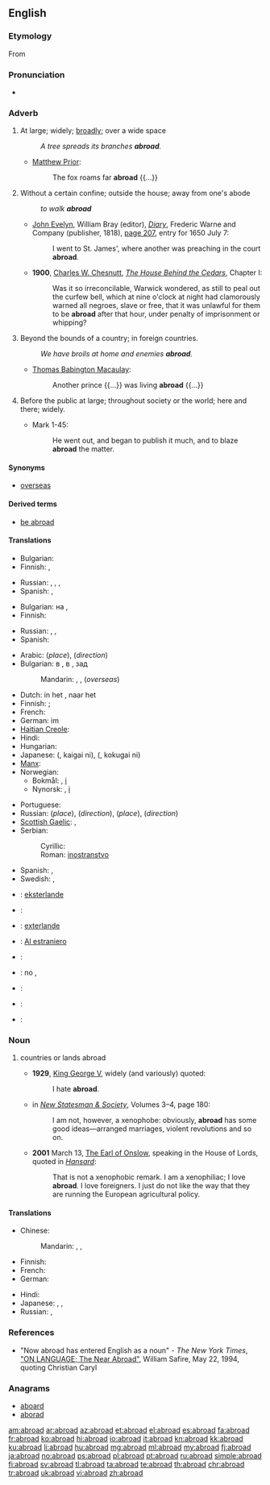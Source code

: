 ==English==

===Etymology===
From {{etyl|enm|en}} {{prefix|a|broad}}

===Pronunciation===
* {{audio|en-us-abroad.ogg|Audio (US)}}

===Adverb===
{{en-adv}}

# {{dated}} At large; widely; [[broadly]]; over a wide space
#: ''A tree spreads its branches '''abroad'''.''
#* {{rfdate}} [[w:Matthew Prior|Matthew Prior]]:
#*: The fox roams far '''abroad''' {{...}}
# {{dated}} Without a certain confine; outside the house; away from one's abode
#: ''to walk '''abroad'''''
#* {{post|1650}} [[w:John Evelyn|John Evelyn]], William Bray (editor), ''[[w:John Evelyn's Diary|Diary]]'', Frederic Warne and Company (publisher, 1818), [http://books.google.com/books?id=0DgIAAAAQAAJ&pg=PA207&dq=abroad page 207], entry for 1650 July 7:
#*: I went to St. James', where another was preaching in the court '''abroad'''.
#* '''1900''', [[w:Charles W. Chesnutt|Charles W. Chesnutt]], ''[[w:The House Behind the Cedars|The House Behind the Cedars]]'', Chapter I:
#*: Was it so irreconcilable, Warwick wondered, as still to peal out the curfew bell, which at nine o'clock at night had clamorously warned all negroes, slave or free, that it was unlawful for them to be '''abroad''' after that hour, under penalty of imprisonment or whipping?
# Beyond the bounds of a country; in foreign countries.
#: ''We have broils at home and enemies '''abroad'''.''
#* {{rfdate}} [[w:Thomas Babington Macaulay|Thomas Babington Macaulay]]:
#*: Another prince {{...}} was living '''abroad''' {{...}}
# {{dated}} Before the public at large; throughout society or the world; here and there; widely.
#* {{rfdate}} Mark 1-45:
#*: He went out, and began to publish it much, and to blaze '''abroad''' the matter.

====Synonyms====
* [[overseas]]

====Derived terms====
* [[be abroad]]
<!--*# To be wide of the mark; to be at fault; as, you '''are all abroad''' in your guess.
*# To be at a loss or [[nonplussed]].-->

====Translations====
{{trans-top|at large; widely; broadly; over a wide space}}
* Bulgarian: {{t|bg|навсякъде}}
* Finnish: {{t|fi|laajalla}}, {{t|fi|laajalle}}
{{trans-mid}}
* Russian: {{t+|ru|широко|tr=širokó}}, {{t|ru|вширь|tr=všir’}}, {{t+|ru|повсюду|tr=povsjúdu}}, {{t+|ru|везде|tr=vezdé}}
* Spanish: {{t|es|por todas partes}}, {{t|es|en todas direciones}}
{{trans-bottom}}

{{trans-top|without a certain confine; outside the house}}
* Bulgarian: на {{t|bg|открито}}, {{t|bg|извън къщи}}
* Finnish: {{t|fi|ulkona}}
{{trans-mid}}
* Russian: {{t+|ru|снаружи|tr=snarúži}}, {{t+|ru|наружу|tr=narúžu}}, {{t|ru|на улице|tr=na úlice}}
* Spanish: {{t|es|al exterior}}
{{trans-bottom}}

{{trans-top|in foreign countries}}
* Arabic: {{qualifier|where}} {{t|ar|في الخارج|tr=fii 'l-khaarij}} (''place''), {{t|ar|الى الخارج|tr=ilaa 'l-khaarij}} (''direction'')
* Bulgarian: в {{t|bg|чужбина}}, в {{t|bg|странство}}, зад {{t+|bg|граница}}
*: Mandarin: {{t-|cmn|國外|sc=Hani}},  {{t-|cmn|国外|tr=guówài|sc=Hani}},  {{t-|cmn|海外|tr=hǎiwài|sc=Hani}} (''overseas'')
* Dutch: in het {{t+|nl|buitenland}}, naar het {{t+|nl|buitenland}}
* Finnish: {{qualifier|in}} {{t|fi|ulkomailla}}; {{qualifier|to}} {{t|fi|ulkomaille}}
* French: {{t|fr|à l'étranger}}
* German: im {{t+|de|Ausland}}
* [[Haitian Creole]]: {{tø|ht|aletranje}}
* Hindi: {{qualifier|place}} {{t|hi|विदेश|tr=videś mẽ|alt=विदेश में|sc=Deva}}
* Hungarian: {{t|hu|külföldön}}
* Japanese: {{Jpan|[[海外]]に}} ({{Jpan|[[かいがい]]に}}, kaigai ni), {{Jpan|[[国外]]に}} ({{Jpan|[[こくがい]]に}}, kokugai ni)
* [[Manx]]: {{t|gv|ass y çheer}}
* Norwegian:
** Bokmål: {{t|no|utenlands}}, [[i]] {{t|no|utlandet}}
** Nynorsk: {{t|no|utanlands}}, [[i]] {{t|no|utlandet}}
{{trans-mid}}
* Portuguese: {{t|pt|no estrangeiro}}
* Russian: {{t|ru|за границей|tr=za granícej}} (''place''), {{t|ru|за границу|tr=za granícu}} (''direction''), {{qualifier|where}} {{t|ru|за рубежом|tr=za rubežóm}} (''place''), {{t|ru|за рубеж|tr=za rubéž}} (''direction'')
* [[Scottish Gaelic]]: {{qualifier|location}} {{t-|gd|thall thairis|xs=Scottish Gaelic}}, {{qualifier|movement}} {{t-|gd|a-null thairis|xs=Scottish Gaelic}}
* Serbian:
*: Cyrillic: {{t-|sr|иностранство|n|sc=Cyrl}}
*: Roman: [[inostranstvo]] {{n}}
* Spanish: {{t|es|en el extranjero}}, {{t|es|en el exterior}}
* Swedish: {{t|sv|utomlands}}, {{t|sv|utrikes}}
{{trans-bottom}}

{{checktrans-top}}
* {{ttbc|eo}}: [[eksterlande]]
* {{ttbc|fr}}: {{t|fr|à l'étranger}}
* {{ttbc|io}}: [[exterlande]]
* {{ttbc|ia}}: [[Al estraniero]]
* {{ttbc|it}}: {{t|it|all'estero}}
{{trans-mid}}
* {{ttbc|pt}}: no {{t+|pt|estrangeiro}}, {{t|pt|além-mar}}
* {{ttbc|ro}}: {{t|ro|in străinătate}}
* {{ttbc|sv}}: {{t|sv|utomlands}}
* {{ttbc|cy}}: {{t|cy|tramor|xs=Welsh}}
{{trans-bottom}}

===Noun===
{{rfv}}
{{en-noun|?}}

# {{rare}} countries or lands abroad
#* '''1929''', [[w:George V|King George V]], widely (and variously) quoted:
#*: I hate '''abroad'''.
#* {{circa|1991}} in ''[[w:New Statesman|New Statesman & Society]]'', Volumes 3–4, page 180:
#*: I am not, however, a xenophobe: obviously, '''abroad''' has some good ideas—arranged marriages, violent revolutions and so on.
#* '''2001''' March 13, [[w:Michael Onslow, 7th Earl of Onslow|The Earl of Onslow]], speaking in the House of Lords, quoted in ''[[w:Hansard|Hansard]]'':
#*: That is not a xenophobic remark. I am a xenophiliac; I love '''abroad'''. I love foreigners. I just do not like the way that they are running the European agricultural policy.

====Translations====
{{trans-top|countries or lands abroad}}
* Chinese:
*: Mandarin: {{t|zh|海外|tr=hǎiwài|sc=Hani}}, {{t|zh|國外|sc=Hani}}, {{t|zh|国外|tr=guówài|sc=Hani}}
* Finnish: {{t|fi|ulkomaat}}
* French: {{t|fr|étranger|m|alt=l'étranger}}
* German: {{t|de|Ausland|n}}
{{trans-mid}}
* Hindi: {{t|hi|विदेश|m|tr=videś|sc=Deva}}
* Japanese: {{t|ja|海外|tr=かいがい, kaigai|sc=Jpan}}, {{t|ja|外国|tr=こくがい, kokugai|sc=Jpan}}, {{t|ja|在外|tr=ざいがい, zaigai|sc=Jpan}}
* Russian: {{t|ru|заграница|f|tr=zagraníca|sc=Cyrl}}, {{t|ru|зарубежье|n|tr=zarubéž'je}}
{{trans-bottom}}

===References===
* "Now abroad has entered English as a noun" - ''The New York Times'', [http://www.nytimes.com/1994/05/22/magazine/on-language-the-near-abroad.html "ON LANGUAGE; The Near Abroad"],  William Safire, May 22, 1994, quoting Christian Caryl

===Anagrams===
* [[aboard#English|aboard]]
* [[aborad#English|aborad]]

[[am:abroad]]
[[ar:abroad]]
[[az:abroad]]
[[et:abroad]]
[[el:abroad]]
[[es:abroad]]
[[fa:abroad]]
[[fr:abroad]]
[[ko:abroad]]
[[hi:abroad]]
[[io:abroad]]
[[it:abroad]]
[[kn:abroad]]
[[kk:abroad]]
[[ku:abroad]]
[[li:abroad]]
[[hu:abroad]]
[[mg:abroad]]
[[ml:abroad]]
[[my:abroad]]
[[fj:abroad]]
[[ja:abroad]]
[[no:abroad]]
[[ps:abroad]]
[[pl:abroad]]
[[pt:abroad]]
[[ru:abroad]]
[[simple:abroad]]
[[fi:abroad]]
[[sv:abroad]]
[[tl:abroad]]
[[ta:abroad]]
[[te:abroad]]
[[th:abroad]]
[[chr:abroad]]
[[tr:abroad]]
[[uk:abroad]]
[[vi:abroad]]
[[zh:abroad]]